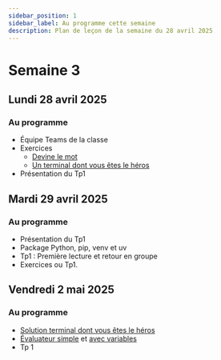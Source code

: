 ```yaml
---
sidebar_position: 1
sidebar_label: Au programme cette semaine
description: Plan de leçon de la semaine du 28 avril 2025
---
```


# Semaine 3

## Lundi 28 avril 2025

### Au programme

- Équipe Teams de la classe
- Exercices
    - [Devine le mot](https://archambaultv-prof.github.io/programmation-python/docs/stuctures_controles/Exercices/devine_le_mot)
    - [Un terminal dont vous êtes le héros](https://archambaultv-prof.github.io/programmation-python/docs/stuctures_controles/Exercices/jeu_de_role)
- Présentation du Tp1

## Mardi 29 avril 2025

### Au programme

- Présentation du Tp1
- Package Python, pip, venv et uv
- Tp1 : Première lecture et retour en groupe
- Exercices ou Tp1.

## Vendredi 2 mai 2025

### Au programme

- [Solution terminal dont vous êtes le héros](pathname:///python/jeu_de_role.py)
- [Évaluateur simple](./evaluateur/env_arith.mdx) et [avec variables](./evaluateur/env_variable.mdx)
- Tp 1
